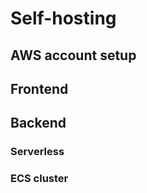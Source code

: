# Self-hosting {#self}

## AWS account setup

## Frontend

## Backend

### Serverless

### ECS cluster
